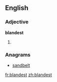 ==English==

===Adjective===
'''blandest'''

# {{en-superlative of|bland}}

===Anagrams===
* [[sandbelt#English|sandbelt]]

[[fr:blandest]]
[[zh:blandest]]